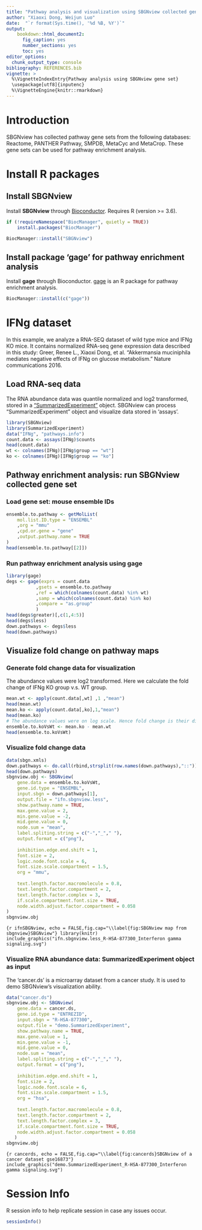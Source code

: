 ```yaml
---
title: "Pathway analysis and visualization using SBGNview collected gene set"
author: "Xiaoxi Dong, Weijun Luo"
date:  "`r format(Sys.time(), '%d %B, %Y')`"
output: 
    bookdown::html_document2:
      fig_caption: yes
      number_sections: yes
      toc: yes
editor_options: 
  chunk_output_type: console
bibliography: REFERENCES.bib
vignette: >
  %\VignetteIndexEntry{Pathway analysis using SBGNview gene set}
  \usepackage[utf8]{inputenc}
  %\VignetteEngine{knitr::rmarkdown}
---
```

# Introduction
SBGNview has collected pathway gene sets from the following databases: Reactome, PANTHER Pathway, SMPDB, MetaCyc and MetaCrop. These gene sets can be used for pathway enrichment analysis.

# Install R packages
## Install SBGNview
Install **SBGNview** through [Bioconductor](https://bioconductor.org/packages/release/bioc/html/SBGNview.html). Requires R (version >= 3.6).
```r
if (!requireNamespace("BiocManager", quietly = TRUE))
    install.packages("BiocManager")

BiocManager::install("SBGNview")
```

## Install package 'gage' for pathway enrichment analysis
Install **gage** through Bioconductor. [gage](https://bioconductor.org/packages/release/bioc/html/gage.html) is an R package for pathway enrichment analysis. 
```r
BiocManager::install(c("gage"))
```

# IFNg dataset

In this example, we analyze a RNA-SEQ dataset of wild type mice and IFNg KO mice. It contains normalized RNA-seq gene expression data described in this study: Greer, Renee L., Xiaoxi Dong, et al. "Akkermansia muciniphila mediates negative effects of IFNg on glucose metabolism." Nature communications 2016.

## Load RNA-seq data
The RNA abundance data was quantile normalized and log2 transformed, stored in a ["SummarizedExperiment"](https://bioconductor.org/packages/release/bioc/html/SummarizedExperiment.html) object. SBGNview can process "SummarizedExperiment" object and visualize data stored in 'assays'.

```r
library(SBGNview)
library(SummarizedExperiment)
data("IFNg", "pathways.info")
count.data <- assays(IFNg)$counts
head(count.data)
wt <- colnames(IFNg)[IFNg$group == "wt"]
ko <- colnames(IFNg)[IFNg$group == "ko"]

```

## Pathway enrichment analysis: run SBGNview collected gene set
### Load gene set: mouse ensemble IDs
```r
ensemble.to.pathway <- getMolList(
    mol.list.ID.type = "ENSEMBL"
    ,org = "mmu"
    ,cpd.or.gene = "gene"
    ,output.pathway.name = TRUE
)
head(ensemble.to.pathway[[2]])
```


### Run pathway enrichment analysis using gage
```r
library(gage)
degs <- gage(exprs = count.data
           ,gsets = ensemble.to.pathway
           ,ref = which(colnames(count.data) %in% wt)
           ,samp = which(colnames(count.data) %in% ko)
           ,compare = "as.group"
           )
head(degs$greater)[,c(1,4:5)]
head(degs$less)
down.pathways <- degs$less
head(down.pathways)
```

## Visualize fold change on pathway maps
### Generate fold change data for visualization
The abundance values were log2 transformed. Here we calculate the fold change of IFNg KO group v.s. WT group. 
```r
mean.wt <- apply(count.data[,wt] ,1 ,"mean")
head(mean.wt)
mean.ko <- apply(count.data[,ko],1,"mean")
head(mean.ko)
# The abundance values were on log scale. Hence fold change is their difference.
ensemble.to.koVsWt <- mean.ko - mean.wt
head(ensemble.to.koVsWt)
```



### Visualize fold change data
```r
data(sbgn.xmls)
down.pathways <- do.call(rbind,strsplit(row.names(down.pathways),"::"))[,1]
head(down.pathways)
sbgnview.obj <- SBGNview(
    gene.data = ensemble.to.koVsWt,
    gene.id.type = "ENSEMBL",
    input.sbgn = down.pathways[1],
    output.file = "ifn.sbgnview.less",
    show.pathway.name = TRUE,
    max.gene.value = 2,
    min.gene.value = -2,
    mid.gene.value = 0,
    node.sum = "mean",
    label.spliting.string = c("-","_"," "), 
    output.format = c("png"),
    
    inhibition.edge.end.shift = 1,
    font.size = 2,
    logic.node.font.scale = 6,
    font.size.scale.compartment = 1.5,
    org = "mmu",
    
    text.length.factor.macromolecule = 0.8,
    text.length.factor.compartment = 2,
    text.length.factor.complex = 3,
    if.scale.compartment.font.size = TRUE,
    node.width.adjust.factor.compartment = 0.058 
)
sbgnview.obj
```
```{r ifnSBGNview, echo = FALSE,fig.cap="\\label{fig:SBGNview map from sbgnview}SBGNview"}
library(knitr)
include_graphics("ifn.sbgnview.less_R-HSA-877300_Interferon gamma signaling.svg")
```




### Visualize RNA abundance data: SummarizedExperiment object as input
The 'cancer.ds' is a microarray dataset from a cancer study. It is used to demo SBGNview's visualization ability. 
```r
data("cancer.ds")
sbgnview.obj <- SBGNview(
    gene.data = cancer.ds,
    gene.id.type = "ENTREZID",
    input.sbgn = "R-HSA-877300",
    output.file = "demo.SummarizedExperiment",
    show.pathway.name = TRUE,
    max.gene.value = 1,
    min.gene.value = -1,
    mid.gene.value = 0,
    node.sum = "mean",
    label.spliting.string = c("-","_"," "), 
    output.format = c("png"),
    
    inhibition.edge.end.shift = 1,
    font.size = 2,
    logic.node.font.scale = 6,
    font.size.scale.compartment = 1.5,
    org = "hsa",
    
    text.length.factor.macromolecule = 0.8,
    text.length.factor.compartment = 2,
    text.length.factor.complex = 3,
    if.scale.compartment.font.size = TRUE,
    node.width.adjust.factor.compartment = 0.058 
   )
sbgnview.obj

```
```{r cancerds, echo = FALSE,fig.cap="\\label{fig:cancerds}SBGNview of a cancer dataset gse16873"}
include_graphics("demo.SummarizedExperiment_R-HSA-877300_Interferon gamma signaling.svg")
```


# Session Info
R session info to help replicate session in case any issues occur. 
```r
sessionInfo()
```
